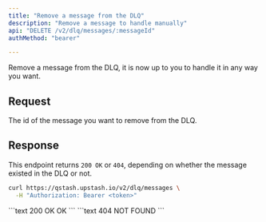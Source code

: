 ```yaml
---
title: "Remove a message from the DLQ"
description: "Remove a message to handle manually"
api: "DELETE /v2/dlq/messages/:messageId"
authMethod: "bearer"

---
```


Remove a message from the DLQ, it is now up to you to handle it in any way you want.

## Request

<ParamField path="messageId" type="string" required >
The id of the message you want to remove from the DLQ.
</ParamField>



## Response

This endpoint returns `200 OK` or `404`, depending on whether the message existed in the DLQ or not.



<RequestExample>



```sh 
curl https://qstash.upstash.io/v2/dlq/messages \
  -H "Authorization: Bearer <token>"
```




</RequestExample>

<ResponseExample>
```text 200 OK
OK
```
```text 404 NOT FOUND
```

</ResponseExample>
